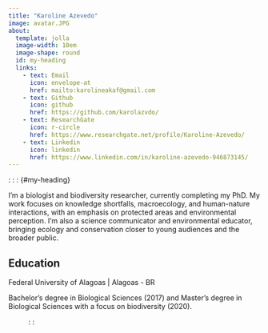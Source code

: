 ```yaml
---
title: "Karoline Azevedo"
image: avatar.JPG
about: 
  template: jolla
  image-width: 10em
  image-shape: round
  id: my-heading
  links: 
    - text: Email
      icon: envelope-at
      href: mailto:karolineakaf@gmail.com
    - text: Github
      icon: github
      href: https://github.com/karolazvdo/
    - text: ResearchGate
      icon: r-circle
      href: https://www.researchgate.net/profile/Karoline-Azevedo/
    - text: Linkedin
      icon: linkedin
      href: https://www.linkedin.com/in/karoline-azevedo-946873145/
---
```


: : : {#my-heading}

I'm a biologist and biodiversity researcher, currently completing my PhD. My work focuses on knowledge shortfalls, macroecology, and human-nature interactions, with an emphasis on protected areas and environmental perception. I'm also a science communicator and environmental educator, bringing ecology and conservation closer to young audiences and the broader public.

## Education

Federal University of Alagoas \| Alagoas - BR

Bachelor's degree in Biological Sciences (2017) and Master's degree in Biological Sciences with a focus on biodiversity (2020).

: : :
